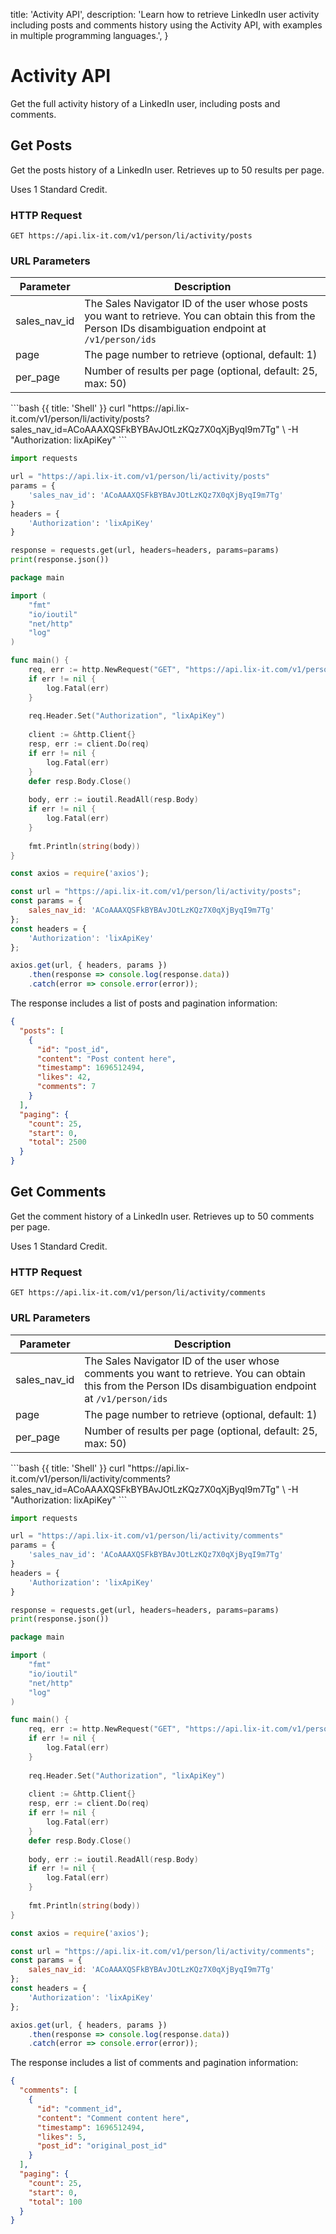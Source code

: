   title: 'Activity API',
  description:
    'Learn how to retrieve LinkedIn user activity including posts and comments history using the Activity API, with examples in multiple programming languages.',
}


<HeroPattern />

# Activity API

Get the full activity history of a LinkedIn user, including posts and comments.

## Get Posts

Get the posts history of a LinkedIn user. Retrieves up to 50 results per page.

<Note variant="purple">
Uses 1 Standard Credit.
</Note>

### HTTP Request

`GET https://api.lix-it.com/v1/person/li/activity/posts`

### URL Parameters

Parameter | Description
--------- | -----------
sales_nav_id | The Sales Navigator ID of the user whose posts you want to retrieve. You can obtain this from the Person IDs disambiguation endpoint at `/v1/person/ids`
page | The page number to retrieve (optional, default: 1)
per_page | Number of results per page (optional, default: 25, max: 50)

<CodeGroup title="Get Posts" tag="GET" label="/v1/person/li/activity/posts">
```bash {{ title: 'Shell' }}
curl "https://api.lix-it.com/v1/person/li/activity/posts?sales_nav_id=ACoAAAXQSFkBYBAvJOtLzKQz7X0qXjByqI9m7Tg" \
  -H "Authorization: lixApiKey"
```

```python {{ title: 'Python' }}
import requests

url = "https://api.lix-it.com/v1/person/li/activity/posts"
params = {
    'sales_nav_id': 'ACoAAAXQSFkBYBAvJOtLzKQz7X0qXjByqI9m7Tg'
}
headers = {
    'Authorization': 'lixApiKey'
}

response = requests.get(url, headers=headers, params=params)
print(response.json())
```

```go {{ title: 'Go' }}
package main

import (
    "fmt"
    "io/ioutil"
    "net/http"
    "log"
)

func main() {
    req, err := http.NewRequest("GET", "https://api.lix-it.com/v1/person/li/activity/posts?sales_nav_id=ACoAAAXQSFkBYBAvJOtLzKQz7X0qXjByqI9m7Tg", nil)
    if err != nil {
        log.Fatal(err)
    }
    
    req.Header.Set("Authorization", "lixApiKey")
    
    client := &http.Client{}
    resp, err := client.Do(req)
    if err != nil {
        log.Fatal(err)
    }
    defer resp.Body.Close()
    
    body, err := ioutil.ReadAll(resp.Body)
    if err != nil {
        log.Fatal(err)
    }
    
    fmt.Println(string(body))
}
```

```javascript {{ title: 'Node.js' }}
const axios = require('axios');

const url = "https://api.lix-it.com/v1/person/li/activity/posts";
const params = {
    sales_nav_id: 'ACoAAAXQSFkBYBAvJOtLzKQz7X0qXjByqI9m7Tg'
};
const headers = {
    'Authorization': 'lixApiKey'
};

axios.get(url, { headers, params })
    .then(response => console.log(response.data))
    .catch(error => console.error(error));
```
</CodeGroup>

The response includes a list of posts and pagination information:

```json
{
  "posts": [
    {
      "id": "post_id",
      "content": "Post content here",
      "timestamp": 1696512494,
      "likes": 42,
      "comments": 7
    }
  ],
  "paging": {
    "count": 25,
    "start": 0,
    "total": 2500
  }
}
```

## Get Comments

Get the comment history of a LinkedIn user. Retrieves up to 50 comments per page.

<Note variant="purple">
Uses 1 Standard Credit.
</Note>

### HTTP Request

`GET https://api.lix-it.com/v1/person/li/activity/comments`

### URL Parameters

Parameter | Description
--------- | -----------
sales_nav_id | The Sales Navigator ID of the user whose comments you want to retrieve. You can obtain this from the Person IDs disambiguation endpoint at `/v1/person/ids`
page | The page number to retrieve (optional, default: 1)
per_page | Number of results per page (optional, default: 25, max: 50)

<CodeGroup title="Get Comments" tag="GET" label="/v1/person/li/activity/comments">
```bash {{ title: 'Shell' }}
curl "https://api.lix-it.com/v1/person/li/activity/comments?sales_nav_id=ACoAAAXQSFkBYBAvJOtLzKQz7X0qXjByqI9m7Tg" \
  -H "Authorization: lixApiKey"
```

```python {{ title: 'Python' }}
import requests

url = "https://api.lix-it.com/v1/person/li/activity/comments"
params = {
    'sales_nav_id': 'ACoAAAXQSFkBYBAvJOtLzKQz7X0qXjByqI9m7Tg'
}
headers = {
    'Authorization': 'lixApiKey'
}

response = requests.get(url, headers=headers, params=params)
print(response.json())
```

```go {{ title: 'Go' }}
package main

import (
    "fmt"
    "io/ioutil"
    "net/http"
    "log"
)

func main() {
    req, err := http.NewRequest("GET", "https://api.lix-it.com/v1/person/li/activity/comments?sales_nav_id=ACoAAAXQSFkBYBAvJOtLzKQz7X0qXjByqI9m7Tg", nil)
    if err != nil {
        log.Fatal(err)
    }
    
    req.Header.Set("Authorization", "lixApiKey")
    
    client := &http.Client{}
    resp, err := client.Do(req)
    if err != nil {
        log.Fatal(err)
    }
    defer resp.Body.Close()
    
    body, err := ioutil.ReadAll(resp.Body)
    if err != nil {
        log.Fatal(err)
    }
    
    fmt.Println(string(body))
}
```

```javascript {{ title: 'Node.js' }}
const axios = require('axios');

const url = "https://api.lix-it.com/v1/person/li/activity/comments";
const params = {
    sales_nav_id: 'ACoAAAXQSFkBYBAvJOtLzKQz7X0qXjByqI9m7Tg'
};
const headers = {
    'Authorization': 'lixApiKey'
};

axios.get(url, { headers, params })
    .then(response => console.log(response.data))
    .catch(error => console.error(error));
```
</CodeGroup>

The response includes a list of comments and pagination information:

```json
{
  "comments": [
    {
      "id": "comment_id",
      "content": "Comment content here",
      "timestamp": 1696512494,
      "likes": 5,
      "post_id": "original_post_id"
    }
  ],
  "paging": {
    "count": 25,
    "start": 0,
    "total": 100
  }
}
```
